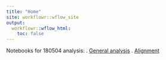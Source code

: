```yaml
---
title: "Home"
site: workflowr::wflow_site
output:
  workflowr::wflow_html:
    toc: false
---
```


Notebooks for 180504 analysis: \s
1. [General analysis](10x-180504-general-analysis.html) \s
2. [Alignment](10x-180504-alignment.html) \s

